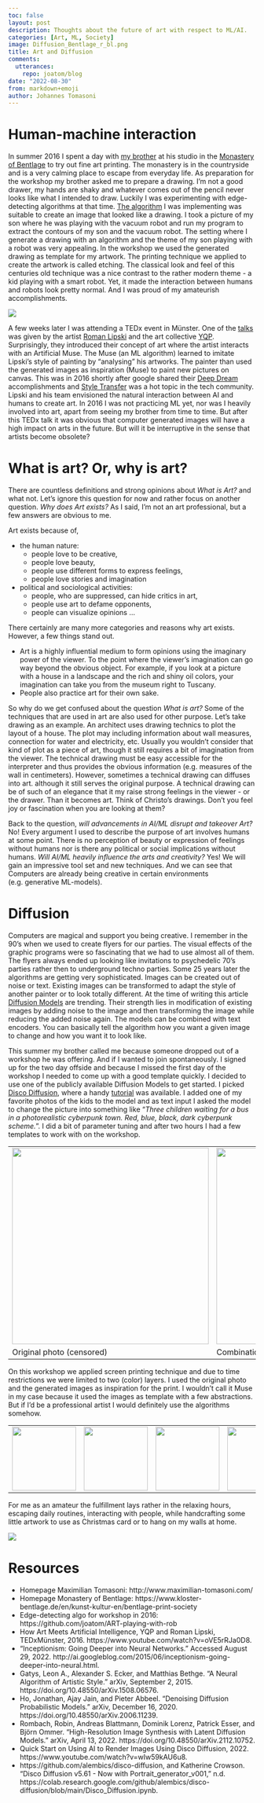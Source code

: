 ```yaml
---
toc: false
layout: post
description: Thoughts about the future of art with respect to ML/AI.
categories: [Art, ML, Society]
image: Diffusion_Bentlage_r_bl.png
title: Art and Diffusion
comments:
  utterances:
    repo: joatom/blog
date: "2022-08-30"
from: markdown+emoji
author: Johannes Tomasoni
---
```


# Human-machine interaction

In summer 2016 I spent a day with [my brother](http://www.maximilian-tomasoni.com/) at his studio in the [Monastery of Bentlage](https://www.kloster-bentlage.de/en/kunst-kultur-en/bentlage-print-society) to try out fine art printing. The monastery is in the countryside and is a very calming place to escape from everyday life.
As preparation for the workshop my brother asked me to prepare a drawing. I'm not a good drawer, my hands are shaky and whatever comes out of the pencil never looks like what I intended to draw. Luckily I was experimenting with edge-detecting algorithms at that time. [The algorithm](https://github.com/joatom/ART-playing-with-rob) I was implementing was suitable to create an image that looked like a drawing. I took a picture of my son where he was playing with the vacuum robot and run my program to extract the contours of my son and the vacuum robot. The setting where I generate a drawing with an algorithm and the theme of my son playing with a robot was very appealing.
In the workshop we used the generated drawing as template for my artwork. The printing technique we applied to create the artwork is called etching. The classical look and feel of this centuries old technique was a nice contrast to the rather modern theme - a kid playing with a smart robot. Yet, it made the interaction between humans and robots look pretty normal. And I was proud of my amateurish accomplishments.

![](Druck_rob2.jpg)

A few weeks later I was attending a TEDx event in Münster. One of the [talks](https://www.youtube.com/watch?v=oVE5rRJa0D8) was given by the artist [Roman Lipski](https://www.romanlipski.com/) and the art collective [YQP](http://www.yqp.computer/). Surprisingly, they introduced their concept of art where the artist interacts with an Artificial Muse. The Muse (an ML algorithm) learned to imitate Lipski’s style of painting by "analysing" his artworks. The painter than used the generated images as inspiration (Muse) to paint new pictures on canvas.
This was in 2016 shortly after google shared their [Deep Dream](http://ai.googleblog.com/2015/06/inceptionism-going-deeper-into-neural.html) accomplishments and [Style Transfer](http://arxiv.org/abs/1508.06576) was a hot topic in the tech community. Lipski and his team envisioned the natural interaction between AI and humans to create art.
In 2016 I was not practicing ML yet, nor was I heavily involved into art, apart from seeing my brother from time to time. But after this TEDx talk it was obvious that computer generated images will have a high impact on arts in the future. But will it be interruptive in the sense that artists become obsolete?

# What is art? Or, why is art?

There are countless definitions and strong opinions about *What is Art?* and what not. Let’s ignore this question for now and rather focus on another question.
*Why does Art exists?*
As I said, I’m not an art professional, but a few answers are obvious to me.

Art exists because of,

- the human nature:
    - people love to be creative,
    - people love beauty,
    - people use different forms to express feelings,
    - people love stories and imagination
- political and sociological activities:
    - people, who are suppressed, can hide critics in art,
    - people use art to defame opponents,
    - people can visualize opinions
…

There certainly are many more categories and reasons why art exists. However, a few things stand out.

- Art is a highly influential medium to form opinions using the imaginary power of the viewer. To the point where the viewer’s imagination can go way beyond the obvious object. For example, if you look at a picture with a house in a landscape and the rich and shiny oil colors, your imagination can take you from the museum right to Tuscany.
- People also practice art for their own sake.

So why do we get confused about the question *What is art?* Some of the techniques that are used in art are also used for other purpose.
Let’s take drawing as an example. An architect uses drawing technics to plot the layout of a house. The plot may including information about wall measures, connection for water and electricity, etc. Usually you wouldn’t consider that kind of plot as a piece of art, though it still requires a bit of imagination from the viewer. The technical drawing must be easy accessible for the interpreter and thus provides the obvious information (e.g. measures of the wall in centimeters). However, sometimes a technical drawing can diffuses into art. although it still serves the original purpose. A technical drawing can be of such of an elegance that it my raise strong feelings in the viewer - or the drawer. Than it becomes art. Think of Christo's drawings. Don’t you feel joy or fascination when you are looking at them?

Back to the question, *will advancements in AI/ML disrupt and takeover Art?* No! Every argument I used to describe the purpose of art involves humans at some point. There is no perception of beauty or expression of feelings without humans nor is there any political or social implications without humans.
*Will AI/ML heavily influence the arts and creativity?* Yes! We will gain an impressive tool set and new techniques. And we can see that Computers are already being creative in certain environments (e.g. generative ML-models).

# Diffusion

Computers are magical and support you being creative. I remember in the 90’s when we used to create flyers for our parties. The visual effects of the graphic programs were so fascinating that we had to use almost all of them. The flyers always ended up looking like invitations to psychedelic 70’s parties rather then to underground techno parties.
Some 25 years later the algorithms are getting very sophisticated. Images can be created out of noise or text. Existing images can be transformed to adapt the style of another painter or to look totally different.
At the time of writing this article [Diffusion Models](https://arxiv.org/abs/2112.10752) are trending. Their strength lies in modification of existing images by adding noise to the image and then transforming the image while reducing the added noise again. The models can be combined with text encoders. You can basically tell the algorithm how you want a given image to change and how you want it to look like.

This summer my brother called me because someone dropped out of a workshop he was offering. And if I wanted to join spontaneously. I signed up for the two day offside and because I missed the first day of the workshop I needed to come up with a good template quickly. I decided to use one of the publicly available Diffusion Models to get started. I picked [Disco Diffusion](https://colab.research.google.com/github/alembics/disco-diffusion/blob/main/Disco_Diffusion.ipynb), where a handy [tutorial](https://www.youtube.com/watch?v=wIw59kAU6u8) was available. I added one of my favorite photos of the kids to the model and as text input I asked the model to change the picture into something like “*Three children waiting for a bus in a photorealistic cyberpunk town. Red, blue, black, dark cyberpunk scheme.*”. I did a bit of parameter tuning and after two hours I had a few templates to work with on the workshop.

<table>
	<tr>
		<td><img src="Foto.png" width="400px"/></td>
 		<td><img src="Diffusion_merged.png" width="400px"/></td>
	</tr>
	<tr>
		<td>Original photo (censored)</td>
		<td>Combination of two generated images</td>
	</tr>
</table>

On this workshop we applied screen printing technique and due to time restrictions we were limited to two (color) layers. I used the original photo and the generated images as inspiration for the print. I wouldn’t call it Muse in my case because it used the images as template with a few abstractions. But if I’d be a professional artist I would definitely use the algorithms somehow.

<table>
	<tr>
		<td><img src="ws1.jpg" width="130px"/></td>
 		<td><img src="ws2.jpg" width="130px"/></td>
 		<td><img src="ws3.jpg" width="130px"/></td>
 		<td><img src="ws4.jpg" width="130px"/></td>
 		<td><img src="ws5.jpg" width="130px"/></td>
		<td><img src="ws6.jpg" width="130px"/></td>
	</tr>
</table>

For me as an amateur the fulfillment lays rather in the relaxing hours, escaping daily routines, interacting with people, while handcrafting some little artwork to use as Christmas card or to hang on my walls at home.

![](Diffusion_Bentlage_gr_bl.png)

# Resources
- Homepage Maximilian Tomasoni: http://www.maximilian-tomasoni.com/
- Homepage Monastery of Bentlage: https://www.kloster-bentlage.de/en/kunst-kultur-en/bentlage-print-society
- Edge-detecting algo for workshop in 2016: https://github.com/joatom/ART-playing-with-rob
- How Art Meets Artificial Intelligence, YQP and Roman Lipski, TEDxMünster, 2016. https://www.youtube.com/watch?v=oVE5rRJa0D8.
- “Inceptionism: Going Deeper into Neural Networks.” Accessed August 29, 2022. http://ai.googleblog.com/2015/06/inceptionism-going-deeper-into-neural.html.
- Gatys, Leon A., Alexander S. Ecker, and Matthias Bethge. “A Neural Algorithm of Artistic Style.” arXiv, September 2, 2015. https://doi.org/10.48550/arXiv.1508.06576.
- Ho, Jonathan, Ajay Jain, and Pieter Abbeel. “Denoising Diffusion Probabilistic Models.” arXiv, December 16, 2020. https://doi.org/10.48550/arXiv.2006.11239.
- Rombach, Robin, Andreas Blattmann, Dominik Lorenz, Patrick Esser, and Björn Ommer. “High-Resolution Image Synthesis with Latent Diffusion Models.” arXiv, April 13, 2022. https://doi.org/10.48550/arXiv.2112.10752.
- Quick Start on Using AI to Render Images Using Disco Diffusion, 2022. https://www.youtube.com/watch?v=wIw59kAU6u8.
- https://github.com/alembics/disco-diffusion, and Katherine Crowson. “Disco Diffusion v5.61 - Now with Portrait_generator_v001,” n.d. https://colab.research.google.com/github/alembics/disco-diffusion/blob/main/Disco_Diffusion.ipynb.
